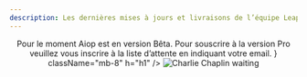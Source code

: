 ```yaml
---
description: Les dernières mises à jours et livraisons de l’équipe Leapteach qui construit Aiop.
---
```



<div className="md:container">
  <div className="flex flex-col items-center content-center text-center my-10">
    <Header
      title="Liste d’attente"
      description={
        <>
          Pour le moment Aiop est en version Bêta. Pour souscrire à la version Pro veuillez vous inscrire à la liste d’attente en indiquant votre email.
        </>
      }
      className="mb-8"
      h="h1"
    />
    <img src="https://media.giphy.com/media/fmZIpmxS5k0ksODwoZ/giphy.gif" alt="Charlie Chaplin waiting" />
    <div className="mt-8">
      <ProductUpdateSignup source="blog" />
    </div>
  </div>
  <BlogIndex />
</div>
